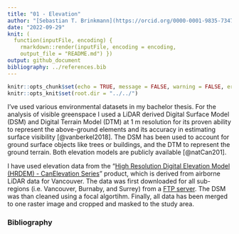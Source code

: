 ```yaml
---
title: "01 - Elevation"
author: "[Sebastian T. Brinkmann](https://orcid.org/0000-0001-9835-7347)"
date: "2022-09-29"
knit: (
  function(inputFile, encoding) {
    rmarkdown::render(inputFile, encoding = encoding,
    output_file = "README.md") })
output: github_document
bibliography: ../references.bib
---
```


```r
knitr::opts_chunk$set(echo = TRUE, message = FALSE, warning = FALSE, error = FALSE, eval = FALSE)
knitr::opts_knit$set(root.dir = "../../") 
```

I've used various environmental datasets in my bachelor thesis. For the analysis of visible greenspace I used a LiDAR derived Digital Surface Model (DSM) and Digital Terrain Model (DTM) at 1 m resolution for its proven ability to represent the above-ground elements and its accuracy in estimating surface visibility [@vanberkel2018]. The DSM has been used to account for ground surface objects like trees or buildings, and the DTM to represent the ground terrain. Both elevation models are publicly available [@natCan201].

I have used elevation data from the "[High Resolution Digital Elevation Model (HRDEM) - CanElevation Series](https://open.canada.ca/data/en/dataset/957782bf-847c-4644-a757-e383c0057995)" product, which is derived from airborne LiDAR data for Vancouver. The data was first downloaded for all sub-regions (i.e. Vancouver, Burnaby, and Surrey) from a [FTP server](https://ftp.maps.canada.ca/pub/elevation/dem_mne/highresolution_hauteresolution/). The DSM was than cleaned using a focal algortihm. Finally, all data has been merged to one raster image and cropped and masked to the study area.

### Bibliography
